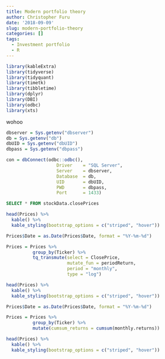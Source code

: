 ```yaml
---
title: Modern portfolio theory
author: Christopher Furu
date: '2018-09-09'
slug: modern-portfolio-theory
categories: []
tags:
  - Investment portfolio
  - R
---
```


```r
library(kableExtra)
library(tidyverse)
library(tidyquant)
library(timetk)
library(tibbletime)
library(dplyr)
library(DBI)
library(odbc)
library(xts)
``` 

wohoo

```r
dbserver = Sys.getenv("dbserver")
db = Sys.getenv("db")
dbUID = Sys.getenv("dbUID")
dbpass = Sys.getenv("dbpass")

con = dbConnect(odbc::odbc(),
                   Driver    = "SQL Server", 
                   Server    = dbserver,
                   Database  = db,
                   UID       = dbUID,
                   PWD       = dbpass,
                   Port      = 1433)
```

```sql
SELECT * FROM stockData.closePrices
```

```r
head(Prices) %>%
  kable() %>%
  kable_styling(bootstrap_options = c("striped", "hover"))
```

```r
Prices$Date = as.Date(Prices$Date, format = "%Y-%m-%d")

Prices = Prices %>%
          group_by(Ticker) %>%
          tq_transmute(select = ClosePrice,
                       mutate_fun = periodReturn,
                       period = "monthly",
                       type = "log")
```

```r
head(Prices) %>%
  kable() %>%
  kable_styling(bootstrap_options = c("striped", "hover"))
```

```r
Prices$Date = as.Date(Prices$Date, format = "%Y-%m-%d")

Prices = Prices %>%
          group_by(Ticker) %>%
          mutate(cumsum_returns = cumsum(monthly.returns))
```

```r
head(Prices) %>%
  kable() %>%
  kable_styling(bootstrap_options = c("striped", "hover"))
```
